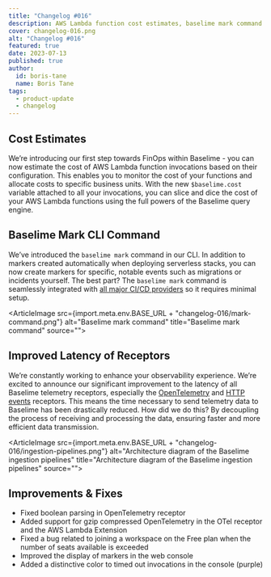 ```yaml
---
title: "Changelog #016"
description: AWS Lambda function cost estimates, baselime mark command and much more... 
cover: changelog-016.png
alt: "Changelog #016"
featured: true
date: 2023-07-13
published: true
author:
  id: boris-tane
  name: Boris Tane
tags: 
  - product-update
  - changelog
---
```


## Cost Estimates

We’re introducing our first step towards FinOps within Baselime - you can now estimate the cost of AWS Lambda function invocations based on their configuration. This enables you to monitor the cost of your functions and allocate costs to specific business units. With the new `$baselime.cost` variable attached to all your invocations, you can slice and dice the cost of your AWS Lambda functions using the full powers of the Baselime query engine.

## Baselime Mark CLI Command

We’ve introduced the `baselime mark` command in our CLI. In addition to markers created automatically when deploying serverless stacks, you can now create markers for specific, notable events such as migrations or incidents yourself. The best part? The `baselime mark` command is seamlessly integrated with [all major CI/CD providers](https://github.com/baselime/ci-pipelines) so it requires minimal setup.

<ArticleImage   src={import.meta.env.BASE_URL + "changelog-016/mark-command.png"}  alt="Baselime mark command" title="Baselime mark command" source="">
</ArticleImage>

## Improved Latency of Receptors

We’re constantly working to enhance your observability experience. We’re excited to announce our significant improvement to the latency of all Baselime telemetry receptors, especially the [OpenTelemetry](https://baselime.io/docs/sending-data/opentelemetry/) and [HTTP events](https://baselime.io/docs/sending-data/events-api/) receptors. This means the time necessary to send telemetry data to Baselime has been drastically reduced. How did we do this? By decoupling the process of receiving and processing the data, ensuring faster and more efficient data transmission.

<ArticleImage   src={import.meta.env.BASE_URL + "changelog-016/ingestion-pipelines.png"}  alt="Architecture diagram of the Baselime ingestion pipelines" title="Architecture diagram of the Baselime ingestion pipelines" source="">
</ArticleImage>

## Improvements & Fixes

- Fixed boolean parsing in OpenTelemetry receptor
- Added support for gzip compressed OpenTelemetry in the OTel receptor and the AWS Lambda Extension
- Fixed a bug related to joining a workspace on the Free plan when the number of seats available is exceeded
- Improved the display of markers in the web console
- Added a distinctive color to timed out invocations in the console (purple)
